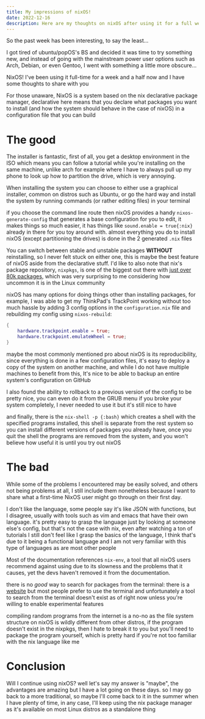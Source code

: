 ```yaml
---
title: My impressions of nixOS!
date: 2022-12-16
description: Here are my thoughts on nixOS after using it for a full week
---
```


So the past week has been interesting, to say the least...

I got tired of ubuntu/popOS's BS and decided it was time to try something new, and instead of going with the mainstream power user options such as Arch, Debian, or even Gentoo, I went with something a little more obscure... 

NixOS! I've been using it full-time for a week and a half now and I have some thoughts to share with you

For those unaware, NixOS is a system based on the nix declarative package manager, declarative here means that you declare what packages you want to install (and how the system should behave in the case of nixOS) in a configuration file that you can build

# The good

The installer is fantastic, first of all, you get a desktop environment in the ISO which means you can follow a tutorial while you're installing on the same machine, unlike arch for example where I have to always pull up my phone to look up how to partition the drive, which is very annoying.

When installing the system you can choose to either use a graphical installer, common on distros such as Ubuntu, or go the hard way and install the system by running commands (or rather editing files) in your terminal

if you choose the command line route then nixOS provides a handy `nixos-generate-config` that generates a base configuration for you to edit, it makes things so much easier, it has things like `sound.enable = true{:nix}` already in there for you toy around with. almost everything you do to install nixOS (except partitioning the drives) is done in the 2 generated `.nix` files

You can switch between stable and unstable packages **WITHOUT** reinstalling, so I never felt stuck on either one, this is maybe the best feature of nixOS aside from the declarative stuff. I'd like to also note that nix's package repository, `nixpkgs`, is one of the biggest out there with [just over 80k packages](https://repology.org/repositories/statistics/total), which was very surprising to me considering how uncommon it is in the Linux community 

nixOS has many options for doing things other than installing packages, for example, I was able to get my ThinkPad's TrackPoint working without too much hassle by adding 3 config options in the `configuration.nix` file and rebuilding my config using `nixos-rebuild`:

```nix
{
    hardware.trackpoint.enable = true;
    hardware.trackpoint.emulateWheel = true;
}
```

maybe the most commonly mentioned pro about nixOS is its reproducibility, since everything is done in a few configuration files, it's easy to deploy a copy of the system on another machine, and while I do not have multiple machines to benefit from this, It's nice to be able to backup an entire system's configuration on GitHub

I also found the ability to rollback to a previous version of the config to be pretty nice, you can even do it from the GRUB menu if you broke your system completely, I never needed to use it but it's still nice to have

and finally, there is the `nix-shell -p {:bash}` which creates a shell with the specified programs installed, this shell is separate from the rest system so you can install different versions of packages you already have, once you quit the shell the programs are removed from the system, and you won't believe how useful it is until you try out nixOS

# The bad

<Callout title="Notice ⚠️">
    While some of the problems I encountered may be easily solved, and others not being problems at all, I still include them nonetheless because I want to share what a first-time NixOS user might go through on their first day.
</Callout>

I don't like the language, some people say it's like JSON with functions, but I disagree, usually with tools such as vim and emacs that have their own language. it's pretty easy to grasp the language just by looking at someone else's config, but that's not the case with nix, even after watching a ton of tutorials I still don't feel like I grasp the basics of the language, I think that's due to it being a functional language and I am not very familiar with this type of languages as are most other people

Most of the documentation references `nix-env`, a tool that all nixOS users recommend against using due to its slowness and the problems that it causes, yet the devs haven't removed it from the documentation.

there is no _good_ way to search for packages from the terminal: there is a [website](https://search.nixos.org) but most people prefer to use the terminal and unfortunately a tool to search from the terminal doesn't exist as of right now unless you're willing to enable experimental features

compiling random programs from the internet is a no-no as the file system structure on nixOS is wildly different from other distros, if the program doesn't exist in the nixpkgs, then I hate to break it to you but you'll need to package the program yourself, which is pretty hard if you're not too familiar with the nix language like me

# Conclusion

Will I continue using nixOS? well let's say my answer is "maybe", the advantages are amazing but I have a lot going on these days. so I may go back to a more traditional, so maybe I'll come back to it in the summer when I have plenty of time, in any case, I'll keep using the nix package manager as it's available on most Linux distros as a standalone thing
